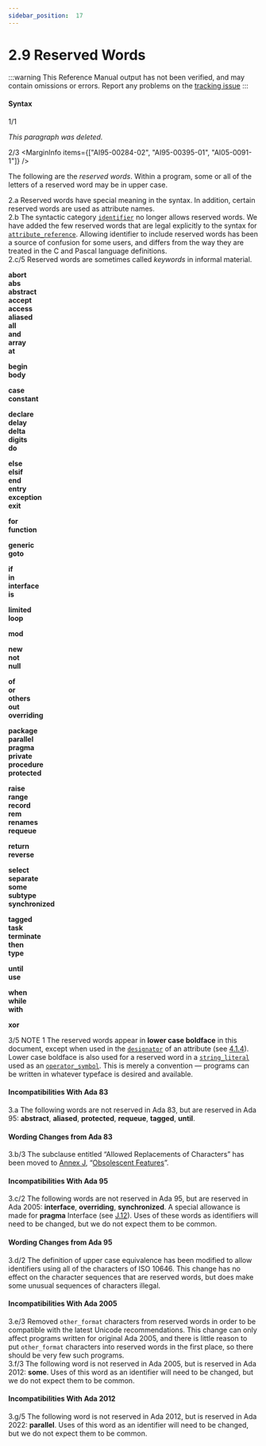 ```yaml
---
sidebar_position:  17
---
```


# 2.9 Reserved Words

:::warning
This Reference Manual output has not been verified,
and may contain omissions or errors.
Report any problems on the [tracking issue](https://github.com/ada-lang-io/ada-lang-io/issues/20)
:::



#### Syntax

<MarginText>1/1</MarginText>
<p><em>This paragraph was deleted.</em><br /></p>

<MarginText>2/3</MarginText>
<MarginInfo items={["AI95-00284-02", "AI95-00395-01", "AI05-0091-1"]} />
<p>The following are the <em>reserved words</em>. Within a program, some or all of the letters of a reserved word may be in upper case. <br /></p>

<AnnotatedOnly>
<MarginText>2.a</MarginText>
<Admonition type="aarm" aarm="discussion">
<strong></strong>Reserved words have special meaning in the syntax. In addition, certain reserved words are used as attribute names.<br /></Admonition>
</AnnotatedOnly>

<AnnotatedOnly>
<MarginText>2.b</MarginText>
<Admonition type="aarm" aarm="note">
The syntactic category <code><a href="../AA-2/AA-2.3#S0002">identifier</a></code> no longer allows reserved words. We have added the few reserved words that are legal explicitly to the syntax for <code><a href="../AA-4/AA-4.1#S0100">attribute_reference</a></code>. Allowing identifier to include reserved words has been a source of confusion for some users, and differs from the way they are treated in the C and Pascal language definitions.<br /></Admonition>
</AnnotatedOnly>

<AnnotatedOnly>
<MarginText>2.c/5</MarginText>
<MarginInfo items={["AI12-0005-1"]} />
<Admonition type="aarm" aarm="note">
Reserved words are sometimes called <em>keywords</em>  in informal material. <br /></Admonition>
</AnnotatedOnly>

<p><strong>abort</strong><br /><strong>abs</strong><br /><strong>abstract</strong><br /><strong>accept</strong><br /><strong>access</strong><br /><strong>aliased</strong><br /><strong>all</strong><br /><strong>and</strong><br /><strong>array</strong><br /><strong>at</strong><br /></p>

<p><strong>begin</strong><br /><strong>body</strong><br /></p>

<p><strong>case</strong><br /><strong>constant</strong><br /></p>

<p><strong>declare</strong><br /><strong>delay</strong><br /><strong>delta</strong><br /><strong>digits</strong><br /><strong>do</strong><br /></p>

<p><strong>else</strong><br /><strong>elsif</strong><br /><strong>end</strong><br /><strong>entry</strong><br /><strong>exception</strong><br /><strong>exit</strong><br /></p>

<p><strong>for</strong><br /><strong>function</strong><br /></p>

<p><strong>generic</strong><br /><strong>goto</strong><br /></p>

<p><strong>if</strong><br /><strong>in</strong><br /><strong>interface</strong><br /><strong>is</strong><br /></p>

<p><strong>limited</strong><br /><strong>loop</strong><br /></p>

<p><strong>mod</strong><br /></p>

<p><strong>new</strong><br /><strong>not</strong><br /><strong>null</strong><br /></p>

<p><strong>of</strong><br /><strong>or</strong><br /><strong>others</strong><br /><strong>out</strong><br /><strong>overriding</strong><br /></p>

<p><strong>package</strong><br /><strong>parallel</strong><br /><strong>pragma</strong><br /><strong>private</strong><br /><strong>procedure</strong><br /><strong>protected</strong><br /></p>

<p><strong>raise</strong><br /><strong>range</strong><br /><strong>record</strong><br /><strong>rem</strong><br /><strong>renames</strong><br /><strong>requeue</strong><br /></p>

<p><strong>return</strong><br /><strong>reverse</strong><br /></p>

<p><strong>select</strong><br /><strong>separate</strong><br /><strong>some</strong><br /><strong>subtype</strong><br /><strong>synchronized</strong><br /></p>

<p><strong>tagged</strong><br /><strong>task</strong><br /><strong>terminate</strong><br /><strong>then</strong><br /><strong>type</strong><br /></p>

<p><strong>until</strong><br /><strong>use</strong><br /></p>

<p><strong>when</strong><br /><strong>while</strong><br /><strong>with</strong><br /></p>

<p><strong>xor</strong><br /></p>

<AnnotatedOnly>
<MarginText>3/5</MarginText>
<MarginInfo items={["AI12-0440-1"]} />
<Admonition type="aarm" aarm="note">
NOTE 1   The reserved words appear in <strong>lower case boldface</strong> in this document, except when used in the <code><a href="../AA-6/AA-6.1#S0199">designator</a></code> of an attribute (see <a href="../AA-4/AA-4.1#Subclause_4.1.4">4.1.4</a>). Lower case boldface is also used for a reserved word in a <code><a href="../AA-2/AA-2.6#S0016">string_literal</a></code> used as an <code><a href="../AA-6/AA-6.1#S0202">operator_symbol</a></code>. This is merely a convention &mdash; programs can  be written in whatever typeface is desired and available. <br /></Admonition>
</AnnotatedOnly>

<AnnotatedOnly>

#### Incompatibilities With Ada 83

</AnnotatedOnly>
<AnnotatedOnly>
<MarginText>3.a</MarginText>
<Admonition type="aarm" aarm="note">
The following words are not reserved in Ada 83, but are reserved in Ada 95: <strong>abstract</strong>, <strong>aliased</strong>, <strong>protected</strong>, <strong>requeue</strong>, <strong>tagged</strong>, <strong>until</strong>. <br /></Admonition>
</AnnotatedOnly>

<AnnotatedOnly>

#### Wording Changes from Ada 83

</AnnotatedOnly>
<AnnotatedOnly>
<MarginText>3.b/3</MarginText>
<MarginInfo items={["AI05-0299-1"]} />
<Admonition type="aarm" aarm="note">
The subclause entitled &ldquo;Allowed Replacements of Characters&rdquo; has been moved to <a href="../AA-J/">Annex J</a>, &ldquo;<a href="../AA-J/">Obsolescent Features</a>&rdquo;. <br /></Admonition>
</AnnotatedOnly>

<AnnotatedOnly>

#### Incompatibilities With Ada 95

</AnnotatedOnly>
<AnnotatedOnly>
<MarginText>3.c/2</MarginText>
<MarginInfo items={["AI95-00284-02"]} />
<Admonition type="aarm" aarm="note">
The following words are not reserved in Ada 95, but are reserved in Ada 2005: <strong>interface</strong>, <strong>overriding</strong>, <strong>synchronized</strong>. A special allowance is made for <strong>pragma</strong> Interface (see <a href="../AA-J/AA-J.12">J.12</a>). Uses of these words as identifiers will need to be changed, but we do not expect them to be common. <br /></Admonition>
</AnnotatedOnly>

<AnnotatedOnly>

#### Wording Changes from Ada 95

</AnnotatedOnly>
<AnnotatedOnly>
<MarginText>3.d/2</MarginText>
<MarginInfo items={["AI95-00395-01"]} />
<Admonition type="aarm" aarm="note">
The definition of upper case equivalence has been modified to allow identifiers using all of the characters of ISO 10646. This change has no effect on the character sequences that are reserved words, but does make some unusual sequences of characters illegal. <br /></Admonition>
</AnnotatedOnly>

<AnnotatedOnly>

#### Incompatibilities With Ada 2005

</AnnotatedOnly>
<AnnotatedOnly>
<MarginText>3.e/3</MarginText>
<MarginInfo items={["AI05-0091-1"]} />
<Admonition type="aarm" aarm="correction">
<strong></strong> Removed <code>other_format</code> characters from reserved words in order to be compatible with the latest Unicode recommendations. This change can only affect programs written for original Ada 2005, and there is little reason to put <code>other_format</code> characters into reserved words in the first place, so there should be very few such programs.<br /></Admonition>
</AnnotatedOnly>

<AnnotatedOnly>
<MarginText>3.f/3</MarginText>
<MarginInfo items={["AI05-0176-1"]} />
<Admonition type="aarm" aarm="note">
The following word is not reserved in Ada 2005, but is reserved in Ada 2012: <strong>some</strong>. Uses of this word as an identifier will need to be changed, but we do not expect them to be common. <br /></Admonition>
</AnnotatedOnly>

<AnnotatedOnly>

#### Incompatibilities With Ada 2012

</AnnotatedOnly>
<AnnotatedOnly>
<MarginText>3.g/5</MarginText>
<MarginInfo items={["AI12-0119-1"]} />
<Admonition type="aarm" aarm="note">
The following word is not reserved in Ada 2012, but is reserved in Ada 2022: <strong>parallel</strong>. Uses of this word as an identifier will need to be changed, but we do not expect them to be common. <br /></Admonition>
</AnnotatedOnly>


